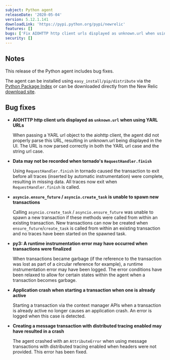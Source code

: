 ```yaml
---
subject: Python agent
releaseDate: '2020-05-04'
version: 5.12.1.141
downloadLink: 'https://pypi.python.org/pypi/newrelic'
features: []
bugs: ['Fix AIOHTTP http client urls displayed as unknown.url when using YARL URLs', "Fix data not being recorded when using tornado's RequestHandler.finish", 'Fix asyncio.ensure_future / asyncio.create_task being unable to spawn new transactions', 'Fix a runtime instrumentation error occurring when transactions were finalized on Python 3', 'Fix application crash when starting a transaction when one is already active', 'Fix a crash when creating a message transaction with distributed tracing enabled']
security: []
---
```


## Notes

This release of the Python agent includes bug fixes.

The agent can be installed using `easy_install/pip/distribute` via the [Python Package Index](https://pypi.python.org/pypi/newrelic) or can be downloaded directly from the New Relic [download site](http://download.newrelic.com/python_agent/release).

## Bug fixes

* **AIOHTTP http client urls displayed as `unknown.url` when using YARL URLs**

  When passing a YARL url object to the aiohttp client, the agent did not properly parse this URL, resulting in unknown.url being displayed in the UI. The URL is now parsed correctly in both the YARL url case and the string url case.

* **Data may not be recorded when tornado's `RequestHandler.finish`**

  Using `RequestHandler.finish` in tornado caused the transaction to exit before all traces (inserted by automatic instrumentation) were complete, resulting in missing data. All traces now exit when `RequestHandler.finish` is called.

* **`asyncio.ensure_future` / `asyncio.create_task` is unable to spawn new transactions**

  Calling `asyncio.create_task` / `asyncio.ensure_future` was unable to spawn a new transaction if these methods were called from within an existing transaction. New transactions can now be created when `ensure_future`/`create_task` is called from within an existing transaction and no traces have been started on the spawned task.

* **py3: A runtime instrumentation error may have occurred when transactions were finalized**

  When transactions became garbage (if the reference to the transaction was lost as part of a circular reference for example), a runtime instrumentation error may have been logged. The error conditions have been relaxed to allow for certain states within the agent when a transaction becomes garbage.

* **Application crash when starting a transaction when one is already active**

  Starting a transaction via the context manager APIs when a transaction is already active no longer causes an application crash. An error is logged when this case is detected.

* **Creating a message transaction with distributed tracing enabled may have resulted in a crash**

  The agent crashed with an `AttributeError` when using message transactions with distributed tracing enabled when headers were not provided. This error has been fixed.
